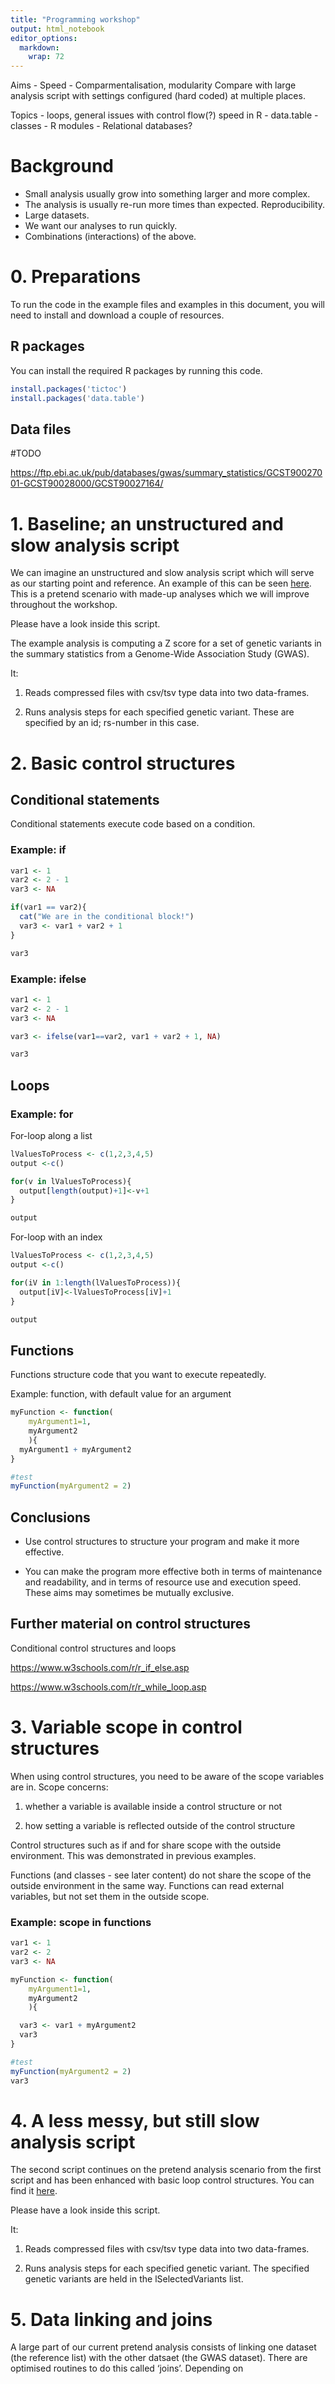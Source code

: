 ```yaml
---
title: "Programming workshop"
output: html_notebook
editor_options: 
  markdown: 
    wrap: 72
---
```


Aims - Speed - Comparmentalisation, modularity Compare with large
analysis script with settings configured (hard coded) at multiple
places.

Topics - loops, general issues with control flow(?) speed in R -
data.table - classes - R modules - Relational databases?

# Background

-   Small analysis usually grow into something larger and more complex.
-   The analysis is usually re-run more times than expected.
    Reproducibility.
-   Large datasets.
-   We want our analyses to run quickly.
-   Combinations (interactions) of the above.

# 0. Preparations

To run the code in the example files and examples in this document, you
will need to install and download a couple of resources.

## R packages

You can install the required R packages by running this code.

```r

install.packages('tictoc')
install.packages('data.table')

```

## Data files

#TODO

<https://ftp.ebi.ac.uk/pub/databases/gwas/summary_statistics/GCST90027001-GCST90028000/GCST90027164/>

# 1. Baseline; an unstructured and slow analysis script

We can imagine an unstructured and slow analysis script which will serve
as our starting point and reference. An example of this can be seen
[here](src/analysis-script-1-messy-and-slow-analysis-script.R). This is a
pretend scenario with made-up analyses which we will improve throughout
the workshop.

Please have a look inside this script.

The example analysis is computing a Z score for a set of genetic
variants in the summary statistics from a Genome-Wide Association Study
(GWAS).

It:

1.  Reads compressed files with csv/tsv type data into two data-frames.

2.  Runs analysis steps for each specified genetic variant. These are
    specified by an id; rs-number in this case.

# 2. Basic control structures

## Conditional statements

Conditional statements execute code based on a condition.

### Example: if

```r

var1 <- 1
var2 <- 2 - 1
var3 <- NA

if(var1 == var2){
  cat("We are in the conditional block!")
  var3 <- var1 + var2 + 1
}

var3

```

### Example: ifelse

```r

var1 <- 1
var2 <- 2 - 1
var3 <- NA

var3 <- ifelse(var1==var2, var1 + var2 + 1, NA)

var3

```

## Loops

### Example: for

For-loop along a list

```r

lValuesToProcess <- c(1,2,3,4,5)
output <-c()

for(v in lValuesToProcess){
  output[length(output)+1]<-v+1
}

output

```

For-loop with an index

```r

lValuesToProcess <- c(1,2,3,4,5)
output <-c()

for(iV in 1:length(lValuesToProcess)){
  output[iV]<-lValuesToProcess[iV]+1
}

output

```

## Functions

Functions structure code that you want to execute repeatedly.

Example: function, with default value for an argument

```r

myFunction <- function(
    myArgument1=1,
    myArgument2
    ){
  myArgument1 + myArgument2
}

#test
myFunction(myArgument2 = 2)

```

## Conclusions

-   Use control structures to structure your program and make it more
    effective.

-   You can make the program more effective both in terms of maintenance
    and readability, and in terms of resource use and execution speed.
    These aims may sometimes be mutually exclusive.

## Further material on control structures

Conditional control structures and loops

<https://www.w3schools.com/r/r_if_else.asp>

<https://www.w3schools.com/r/r_while_loop.asp>

# 3. Variable scope in control structures

When using control structures, you need to be aware of the scope
variables are in. Scope concerns:

1.  whether a variable is available inside a control structure or not

2.  how setting a variable is reflected outside of the control structure

Control structures such as if and for share scope with the outside
environment. This was demonstrated in previous examples.

Functions (and classes - see later content) do not share the scope of
the outside environment in the same way. Functions can read external
variables, but not set them in the outside scope.

### Example: scope in functions

```r

var1 <- 1
var2 <- 2
var3 <- NA

myFunction <- function(
    myArgument1=1,
    myArgument2
    ){

  var3 <- var1 + myArgument2
  var3
}

#test
myFunction(myArgument2 = 2)
var3


```

# 4. A less messy, but still slow analysis script


The second script continues on the pretend analysis scenario from the first script and has been enhanced with basic loop control structures. You can find it [here](src/analysis-script-2-less-messy-but-slow-analysis-script.R). 

Please have a look inside this script.

It:

1.  Reads compressed files with csv/tsv type data into two data-frames.

2.  Runs analysis steps for each specified genetic variant. The specified genetic variants are held in the lSelectedVariants list.

# 5. Data linking and joins

A large part of our current pretend analysis consists of linking one dataset (the reference list) with the other datsaet (the GWAS dataset). There are optimised routines to do this called 'joins'. Depending on 




